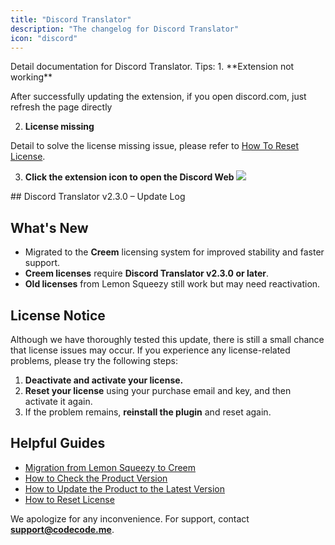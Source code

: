 ```yaml
---
title: "Discord Translator"
description: "The changelog for Discord Translator"
icon: "discord"
---
```


<CardGroup cols={1}>
  <Card
    icon="discord"
    title="Discord Translator Document"
    href="/discord-translator"
  >
    Detail documentation for Discord Translator.
  </Card>
</CardGroup>

<Tip>
Tips:
1. **Extension not working**

After successfully updating the extension, if you open discord.com, just refresh the page directly

2. **License missing**

Detail to solve the license missing issue, please refer to [How To Reset License](/troubleshooting/how-to-reset-license).

3. **Click the extension icon to open the Discord Web**
   ![](/images/dt/1.png)

</Tip>

<Update label="v2.3.0">
## Discord Translator v2.3.0 – Update Log

## What's New

- Migrated to the **Creem** licensing system for improved stability and faster support.
- **Creem licenses** require **Discord Translator v2.3.0 or later**.
- **Old licenses** from Lemon Squeezy still work but may need reactivation.

## License Notice

Although we have thoroughly tested this update, there is still a small chance that license issues may occur.
If you experience any license-related problems, please try the following steps:

1. **Deactivate and activate your license.**
2. **Reset your license** using your purchase email and key, and then activate it again.
3. If the problem remains, **reinstall the plugin** and reset again.

## Helpful Guides

- [Migration from Lemon Squeezy to Creem](https://doc.codecode.me/news/migration-from-lemon-squeezy-to-creem)
- [How to Check the Product Version](https://doc.codecode.me/troubleshooting/how-to-check-the-product-version)
- [How to Update the Product to the Latest Version](https://doc.codecode.me/troubleshooting/how-to-update-the-product-to-the-latest-version)
- [How to Reset License](https://doc.codecode.me/troubleshooting/how-to-reset-license#chrome-extension)

We apologize for any inconvenience.
For support, contact **support@codecode.me**.

</Update>
